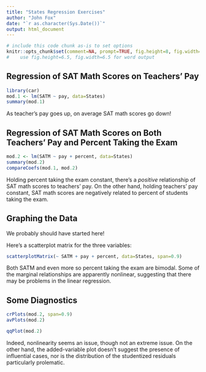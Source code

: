 ---
title: "States Regression Exercises"
author: "John Fox"
date: "`r as.character(Sys.Date())`"
output: html_document
---

```{r echo=FALSE}
# include this code chunk as-is to set options
knitr::opts_chunk$set(comment=NA, prompt=TRUE, fig.height=8, fig.width=8) 
#    use fig.height=6.5, fig.width=6.5 for word output
```

## Regression of SAT Math Scores on Teachers' Pay


```{r}
library(car)
mod.1 <- lm(SATM ~ pay, data=States)
summary(mod.1)
```
As teacher's pay goes up, on average SAT math scores go down!

## Regression of SAT Math Scores on Both Teachers' Pay and Percent Taking the Exam

```{r}
mod.2 <- lm(SATM ~ pay + percent, data=States)
summary(mod.2)
compareCoefs(mod.1, mod.2)
```

Holding percent taking the exam constant, there's a *positive* relationship of SAT math scores to teachers' pay. On the other hand, holding teachers' pay constant, SAT math scores are negatively related to percent of students taking the exam.

## Graphing the Data

We probably should have started here! 

Here's a scatterplot matrix for the three variables:

```{r}
scatterplotMatrix(~ SATM + pay + percent, data=States, span=0.9)
```

Both SATM and even more so percent taking the exam are bimodal. Some of the marginal relationships are apparently nonlinear, suggesting that there may be problems in the linear regression.

Some Diagnostics
----------------

```{r, fig.height=4}
crPlots(mod.2, span=0.9)
avPlots(mod.2)
```
```{r}
qqPlot(mod.2)
```

Indeed, nonlinearity seems an issue, though not an extreme issue. On the other hand, the added-variable plot doesn't suggest the presence of influential cases, nor is the distribution of the studentized residuals particularly prolematic.
